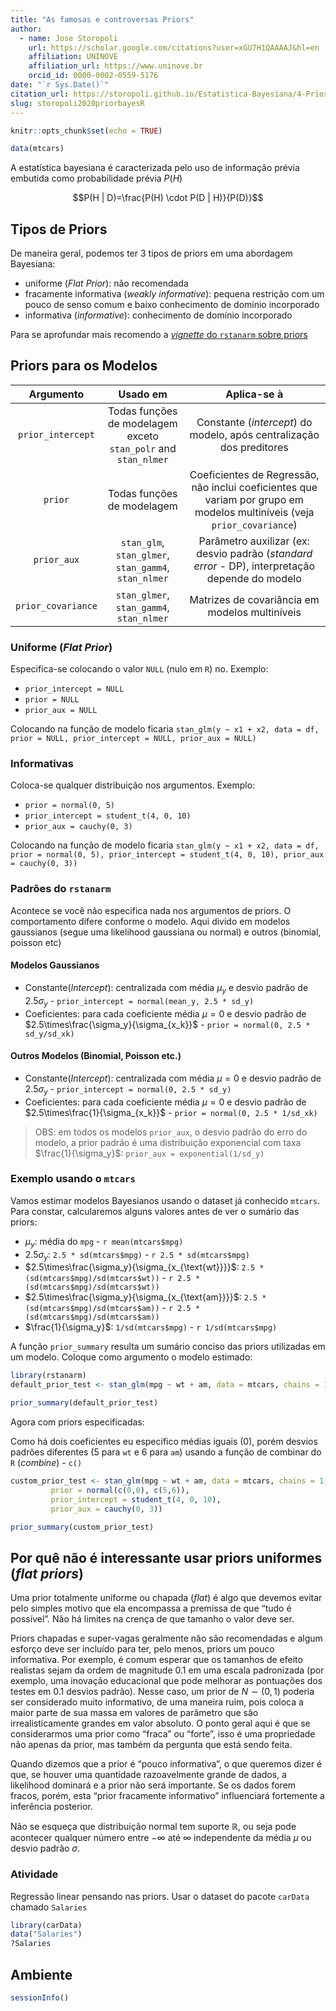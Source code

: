 ```yaml
---
title: "As famosas e controversas Priors"
author:
  - name: Jose Storopoli
    url: https://scholar.google.com/citations?user=xGU7H1QAAAAJ&hl=en
    affiliation: UNINOVE
    affiliation_url: https://www.uninove.br
    orcid_id: 0000-0002-0559-5176
date: "`r Sys.Date()`"
citation_url: https://storopoli.github.io/Estatistica-Bayesiana/4-Prios.html
slug: storopoli2020priorbayesR
---
```


```r
knitr::opts_chunk$set(echo = TRUE)
```

<link rel="stylesheet" href="https://cdn.rawgit.com/jpswalsh/academicons/master/css/academicons.min.css"/>

```r
data(mtcars)
```

A estatística bayesiana é caracterizada pelo uso de informação prévia embutida como probabilidade prévia $P(H)$

$$P(H | D)=\frac{P(H) \cdot P(D | H)}{P(D)}$$

## Tipos de Priors

De maneira geral, podemos ter 3 tipos de priors em uma abordagem Bayesiana:

-   uniforme (*Flat Prior*): não recomendada
-   fracamente informativa (*weakly informative*): pequena restrição com um pouco de senso comum e baixo conhecimento de domínio incorporado
-   informativa (*informative*): conhecimento de domínio incorporado

Para se aprofundar mais recomendo a [*vignette* do `rstanarm` sobre priors](https://cran.r-project.org/web/packages/rstanarm/vignettes/priors.html)

## Priors para os Modelos

+--------------------+----------------------------------------------------------------+--------------------------------------------------------------------------------------------------------------------------+
| **Argumento**      | **Usado em**                                                   | **Aplica-se à**                                                                                                          |
+:==================:+:==============================================================:+:========================================================================================================================:+
| `prior_intercept`  | Todas funções de modelagem exceto `stan_polr` and `stan_nlmer` | Constante (*intercept*) do modelo, após centralização dos preditores                                                     |
+--------------------+----------------------------------------------------------------+--------------------------------------------------------------------------------------------------------------------------+
| `prior`            | Todas funções de modelagem                                     | Coeficientes de Regressão, não inclui coeficientes que variam por grupo em modelos multiníveis (veja `prior_covariance`) |
+--------------------+----------------------------------------------------------------+--------------------------------------------------------------------------------------------------------------------------+
| `prior_aux`        | `stan_glm`, `stan_glmer`, `stan_gamm4`, `stan_nlmer`           | Parâmetro auxilizar (ex: desvio padrão (*standard error* - DP), interpretação depende do modelo                          |
+--------------------+----------------------------------------------------------------+--------------------------------------------------------------------------------------------------------------------------+
| `prior_covariance` | `stan_glmer`, `stan_gamm4`, `stan_nlmer`                       | Matrizes de covariância em modelos multiníveis                                                                           |
+--------------------+----------------------------------------------------------------+--------------------------------------------------------------------------------------------------------------------------+

### Uniforme (*Flat Prior*)

Especifica-se colocando o valor `NULL` (nulo em `R`) no. Exemplo:

-   `prior_intercept = NULL`
-   `prior = NULL`
-   `prior_aux = NULL`

Colocando na função de modelo ficaria `stan_glm(y ~ x1 + x2, data = df, prior = NULL, prior_intercept = NULL, prior_aux = NULL)`

### Informativas

Coloca-se qualquer distribuição nos argumentos. Exemplo:

-   `prior = normal(0, 5)`
-   `prior_intercept = student_t(4, 0, 10)`
-   `prior_aux = cauchy(0, 3)`

Colocando na função de modelo ficaria `stan_glm(y ~ x1 + x2, data = df, prior = normal(0, 5), prior_intercept = student_t(4, 0, 10), prior_aux = cauchy(0, 3))`

### Padrões do `rstanarm`

Acontece se você não especifica nada nos argumentos de priors. O comportamento difere conforme o modelo. Aqui divido em modelos gaussianos (segue uma likelihood gaussiana ou normal) e outros (binomial, poisson etc)

#### Modelos Gaussianos

-   Constante(*Intercept*): centralizada com média $\mu_y$ e desvio padrão de $2.5 \sigma_y$ - `prior_intercept = normal(mean_y, 2.5 * sd_y)`
-   Coeficientes: para cada coeficiente média $\mu = 0$ e desvio padrão de $2.5\times\frac{\sigma_y}{\sigma_{x_k}}$ - `prior = normal(0, 2.5 * sd_y/sd_xk)`

#### Outros Modelos (Binomial, Poisson etc.)

-   Constante(*Intercept*): centralizada com média $\mu = 0$ e desvio padrão de $2.5 \sigma_y$ - `prior_intercept = normal(0, 2.5 * sd_y)`
-   Coeficientes: para cada coeficiente média $\mu = 0$ e desvio padrão de $2.5\times\frac{1}{\sigma_{x_k}}$ - `prior = normal(0, 2.5 * 1/sd_xk)`

> OBS: em todos os modelos `prior_aux`, o desvio padrão do erro do modelo, a prior padrão é uma distribuição exponencial com taxa $\frac{1}{\sigma_y}$: `prior_aux = exponential(1/sd_y)`

### Exemplo usando o `mtcars`

Vamos estimar modelos Bayesianos usando o dataset já conhecido `mtcars`. Para constar, calcularemos alguns valores antes de ver o sumário das priors:

-   $\mu_y$: média do `mpg` - `r mean(mtcars$mpg)`
-   $2.5 \sigma_y$: `2.5 * sd(mtcars$mpg)` - `r 2.5 * sd(mtcars$mpg)`
-   $2.5\times\frac{\sigma_y}{\sigma_{x_{\text{wt}}}}$: `2.5 * (sd(mtcars$mpg)/sd(mtcars$wt))` - `r 2.5 * (sd(mtcars$mpg)/sd(mtcars$wt))`
-   $2.5\times\frac{\sigma_y}{\sigma_{x_{\text{am}}}}$: `2.5 * (sd(mtcars$mpg)/sd(mtcars$am))` - `r 2.5 * (sd(mtcars$mpg)/sd(mtcars$am))`
-   $\frac{1}{\sigma_y}$: `1/sd(mtcars$mpg)` - `r 1/sd(mtcars$mpg)`

A função `prior_summary` resulta um sumário conciso das priors utilizadas em um modelo. Coloque como argumento o modelo estimado:

```r
library(rstanarm)
default_prior_test <- stan_glm(mpg ~ wt + am, data = mtcars, chains = 1)

prior_summary(default_prior_test)
```

Agora com priors especificadas:

Como há dois coeficientes eu especifico médias iguais ($0$), porém desvios padrões diferentes ($5$ para `wt` e $6$ para `am`) usando a função de combinar do `R` (*combine*) - `c()`

```r
custom_prior_test <- stan_glm(mpg ~ wt + am, data = mtcars, chains = 1,
         prior = normal(c(0,0), c(5,6)),
         prior_intercept = student_t(4, 0, 10),
         prior_aux = cauchy(0, 3))

prior_summary(custom_prior_test)
```

## Por quê não é interessante usar priors uniformes (*flat priors*)

Uma prior totalmente uniforme ou chapada (*flat*) é algo que devemos evitar pelo simples motivo que ela encompassa a premissa de que "tudo é possível". Não há limites na crença de que tamanho o valor deve ser.

Priors chapadas e super-vagas geralmente não são recomendadas e algum esforço deve ser incluído para ter, pelo menos, priors um pouco informativa. Por exemplo, é comum esperar que os tamanhos de efeito realistas sejam da ordem de magnitude $0.1$ em uma escala padronizada (por exemplo, uma inovação educacional que pode melhorar as pontuações dos testes em $0.1$ desvios padrão). Nesse caso, um prior de $N \sim (0,1)$ poderia ser considerado muito informativo, de uma maneira ruim, pois coloca a maior parte de sua massa em valores de parâmetro que são irrealisticamente grandes em valor absoluto. O ponto geral aqui é que se considerarmos uma prior como "fraca" ou "forte", isso é uma propriedade não apenas da prior, mas também da pergunta que está sendo feita.

Quando dizemos que a prior é "pouco informativa", o que queremos dizer é que, se houver uma quantidade razoavelmente grande de dados, a likelihood dominará e a prior não será importante. Se os dados forem fracos, porém, esta "prior fracamente informativo" influenciará fortemente a inferência posterior.

Não se esqueça que distribuição normal tem suporte $\mathbb{R}$, ou seja pode acontecer qualquer número entre $-\infty$ até $\infty$ independente da média $\mu$ ou desvio padrão $\sigma$.

### Atividade

Regressão linear pensando nas priors. Usar o dataset do pacote `carData` chamado `Salaries`

```r
library(carData)
data("Salaries")
?Salaries
```

## Ambiente

```r
sessionInfo()
```
